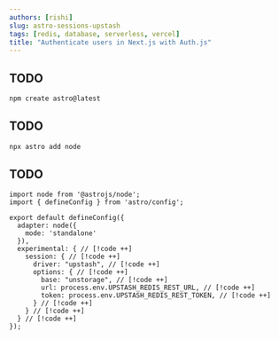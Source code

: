 ```yaml
---
authors: [rishi]
slug: astro-sessions-upstash
tags: [redis, database, serverless, vercel]
title: "Authenticate users in Next.js with Auth.js"
---
```


## TODO

```bash
npm create astro@latest
```

## TODO

```bash
npx astro add node
```

## TODO

```tsx
import node from '@astrojs/node';
import { defineConfig } from 'astro/config';

export default defineConfig({
  adapter: node({
    mode: 'standalone'
  }),
  experimental: { // [!code ++]
    session: { // [!code ++]
      driver: "upstash", // [!code ++]
      options: { // [!code ++]
        base: "unstorage", // [!code ++]
        url: process.env.UPSTASH_REDIS_REST_URL, // [!code ++]
        token: process.env.UPSTASH_REDIS_REST_TOKEN, // [!code ++]
      } // [!code ++]
    } // [!code ++]
  } // [!code ++]
});
```
